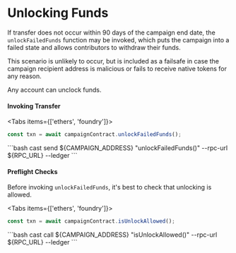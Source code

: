 # Unlocking Funds


If transfer does not occur within 90 days of the campaign end date, the `unlockFailedFunds` function may be invoked,
which puts the campaign into a failed state and allows contributors to withdraw their funds.

This scenario is unlikely to occur, but is included as a failsafe in case the campaign recipient address is malicious or fails to receive native tokens for any reason.

Any account can unclock funds.

#### Invoking Transfer

<Tabs items={['ethers', 'foundry']}>
  <Tab>
  ```ts
  const txn = await campaignContract.unlockFailedFunds();
  ```
  </Tab>
  <Tab>
  ```bash
  cast send ${CAMPAIGN_ADDRESS} "unlockFailedFunds()" --rpc-url ${RPC_URL} --ledger
  ```
  </Tab>
</Tabs>


#### Preflight Checks

Before invoking `unlockFailedFunds`, it's best to check that unlocking is allowed.

<Tabs items={['ethers', 'foundry']}>
  <Tab>
  ```ts
  const txn = await campaignContract.isUnlockAllowed();
  ```
  </Tab>
  <Tab>
  ```bash
  cast call ${CAMPAIGN_ADDRESS} "isUnlockAllowed()" --rpc-url ${RPC_URL} --ledger
  ```
  </Tab>
</Tabs>

